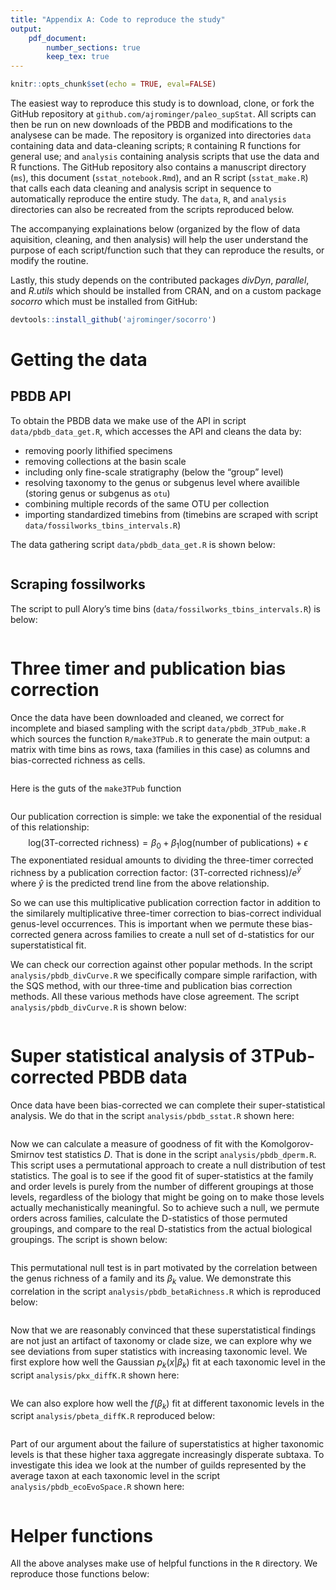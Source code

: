 ```yaml
---
title: "Appendix A: Code to reproduce the study"
output: 
    pdf_document:
        number_sections: true
        keep_tex: true
---
```


```r
knitr::opts_chunk$set(echo = TRUE, eval=FALSE)
```

\newcommand{\beginappendix}{%
  \setcounter{table}{0}
  \renewcommand{\thetable}{A\arabic{table}}%
  \setcounter{figure}{0}
  \renewcommand{\thefigure}{A\arabic{figure}}%
  \setcounter{section}{0}
  \renewcommand{\thesection}{A\arabic{section}}%
}

\beginappendix


The easiest way to reproduce this study is to download, clone, or fork the GitHub repository at `github.com/ajrominger/paleo_supStat`. All scripts can then be run on new downloads of the PBDB and modifications to the analysese can be made. The repository is organized into directories `data` containing data and data-cleaning scripts; `R` containing R functions for general use; and `analysis` containing analysis scripts that use the data and R functions. The GitHub repository also contains a manuscript directory (`ms`), this document (`sstat_notebook.Rmd`), and an R script (`sstat_make.R`) that calls each data cleaning and analysis script in sequence to automatically reproduce the entire study. The `data`, `R`, and `analysis` directories can also be recreated from the scripts reproduced below.  

The accompanying explainations below (organized by the flow of data aquisition, cleaning, and then analysis) will help the user understand the purpose of each script/function such that they can reproduce the results, or modify the routine.

Lastly, this study depends on the contributed packages *divDyn*, *parallel*, and *R.utils* which should be installed from CRAN, and on a custom package *socorro* which must be installed from GitHub:

```r
devtools::install_github('ajrominger/socorro')
```


# Getting the data

## PBDB API

To obtain the PBDB data we make use of the API in script `data/pbdb_data_get.R`, which accesses the API and cleans the data by:

- removing poorly lithified specimens
- removing collections at the basin scale
- including only fine-scale stratigraphy (below the "group" level)
- resolving taxonomy to the genus or subgenus level where availible (storing genus or subgenus as `otu`)
- combining multiple records of the same OTU per collection
- importing standardized timebins from \url{fossilworks.org} (timebins are scraped with script `data/fossilworks_tbins_intervals.R`)

The data gathering script `data/pbdb_data_get.R` is shown below:

```r
```


## Scraping fossilworks

The script to pull Alory's time bins (`data/fossilworks_tbins_intervals.R`) is below: 

```r
```


# Three timer and publication bias correction

Once the data have been downloaded and cleaned, we correct for incomplete and biased sampling with the script `data/pbdb_3TPub_make.R` which sources the function `R/make3TPub.R` to generate the main output: a matrix with time bins as rows, taxa (families in this case) as columns and bias-corrected richness as cells.

```r
```

Here is the guts of the `make3TPub` function
```r
```


Our publication correction is simple: we take the exponential of the residual of this relationship:
$$
\text{log(3T-corrected richness)} = \beta_0 + \beta_1 \text{log(number of publications)} + \epsilon
$$
The exponentiated residual amounts to dividing the three-timer corrected richness by a publication correction factor: $\text{(3T-corrected richness)} / e^{\hat{y}}$ where $\hat{y}$ is the predicted trend line from the above relationship.

So we can use this multiplicative publication correction factor in addition to the similarely multiplicative three-timer correction to bias-correct individual genus-level occurrences. This is important when we permute these bias-corrected genera across families to create a null set of d-statistics for our superstatistical fit.


We can check our correction against other popular methods.  In the script `analysis/pbdb_divCurve.R` we specifically compare simple rarifaction, with the SQS method, with our three-time and publication bias correction methods.  All these various methods have close agreement.  The script `analysis/pbdb_divCurve.R` is shown below:

```r
```


# Super statistical analysis of 3TPub-corrected PBDB data

Once data have been bias-corrected we can complete their super-statistical analysis.  We do that in the script `analysis/pbdb_sstat.R` shown here:

```r
```


Now we can calculate a measure of goodness of fit with the Komolgorov-Smirnov test statistics $D$. That is done in the script `analysis/pbdb_dperm.R`. This script uses a permutational approach to create a null distribution of test statistics.  The goal is to see if the good fit of super-statistics at the family and order levels is purely from the number of different groupings at those levels, regardless of the biology that might be going on to make those levels actually mechanistically meaningful.  So to achieve such a null, we permute orders across families, calculate the D-statistics of those permuted groupings, and compare to the real D-statistics from the actual biological groupings.  The script is shown below:

```r
```


This permutational null test is in part motivated by the correlation between the genus richness of a family and its $\beta_k$ value.  We demonstrate this correlation in the script `analysis/pbdb_betaRichness.R` which is reproduced below:

```r
```


Now that we are reasonably convinced that these superstatistical findings are not just an artifact of taxonomy or clade size, we can explore why we see deviations from super statistics with increasing taxonomic level. We first explore how well the Gaussian $p_k(x | \beta_k)$ fit at each taxonomic level in the script `analysis/pkx_diffK.R` shown here:

```r
```

We can also explore how well the $f(\beta_k)$ fit at different taxonomic levels in the script `analysis/pbeta_diffK.R` reproduced below:

```r
```


Part of our argument about the failure of superstatistics at higher taxonomic levels is that these higher taxa aggregate increasingly disperate subtaxa.  To investigate this idea we look at the number of guilds represented by the average taxon at each taxonomic level in the script `analysis/pbdb_ecoEvoSpace.R` shown here:

```r
```


# Helper functions

All the above analyses make use of helpful functions in the `R` directory. We reproduce those functions below:

```r
```

```r
```

```r
```

```r
```

```r
```

```r
```

```r
```

```r
```
